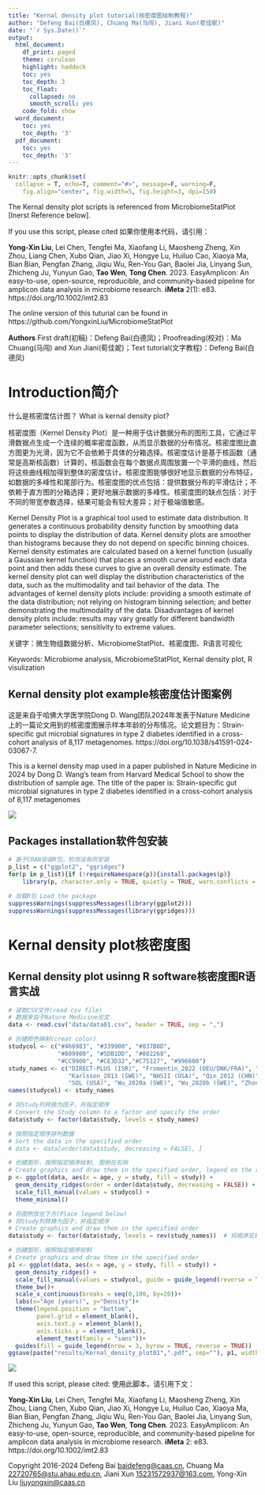 ---
title: "Kernal density plot tutorial(核密度图绘制教程)"
author: "Defeng Bai(白德凤), Chuang Ma(马闯), Jiani Xun(荀佳妮)"
date: "`r Sys.Date()`"
output:
  html_document:
    df_print: paged
    theme: cerulean
    highlight: haddock
    toc: yes
    toc_depth: 3
    toc_float:
      collapsed: no
      smooth_scroll: yes
    code_fold: show
  word_document:
    toc: yes
    toc_depth: '3'
  pdf_document:
    toc: yes
    toc_depth: '3'
---

```{r setup, include=FALSE}
knitr::opts_chunk$set(
  collapse = T, echo=T, comment="#>", message=F, warning=F,
	fig.align="center", fig.width=5, fig.height=3, dpi=150)
```



The Kernal density plot scripts is referenced from MicrobiomeStatPlot [Inerst Reference below].

If you use this script, please cited 如果你使用本代码，请引用：

**Yong-Xin Liu**, Lei Chen, Tengfei Ma, Xiaofang Li, Maosheng Zheng, Xin Zhou, Liang Chen, Xubo Qian, Jiao Xi, Hongye Lu, Huiluo Cao, Xiaoya Ma, Bian Bian, Pengfan Zhang, Jiqiu Wu, Ren-You Gan, Baolei Jia, Linyang Sun, Zhicheng Ju, Yunyun Gao, **Tao Wen**, **Tong Chen**. 2023. EasyAmplicon: An easy-to-use, open-source, reproducible, and community-based pipeline for amplicon data analysis in microbiome research. **iMeta** 2(1): e83. https://doi.org/10.1002/imt2.83

The online version of this tuturial can be found in https://github.com/YongxinLiu/MicrobiomeStatPlot


**Authors**
First draft(初稿)：Defeng Bai(白德凤)；Proofreading(校对)：Ma Chuang(马闯) and Xun Jiani(荀佳妮)；Text tutorial(文字教程)：Defeng Bai(白德凤)


# Introduction简介

什么是核密度估计图？
What is kernal density plot?

核密度图（Kernel Density Plot）是一种用于估计数据分布的图形工具，它通过平滑数据点生成一个连续的概率密度函数，从而显示数据的分布情况。核密度图比直方图更为光滑，因为它不会依赖于具体的分箱选择。核密度估计是基于核函数（通常是高斯核函数）计算的，核函数会在每个数据点周围放置一个平滑的曲线，然后将这些曲线相加得到整体的密度估计。核密度图能够很好地显示数据的分布特征，如数据的多峰性和尾部行为。核密度图的优点包括：提供数据分布的平滑估计；不依赖于直方图的分箱选择；更好地展示数据的多峰性。核密度图的缺点包括：对于不同的带宽参数选择，结果可能会有较大差异；对于极端值敏感。

Kernel Density Plot is a graphical tool used to estimate data distribution. It generates a continuous probability density function by smoothing data points to display the distribution of data. Kernel density plots are smoother than histograms because they do not depend on specific binning choices. Kernel density estimates are calculated based on a kernel function (usually a Gaussian kernel function) that places a smooth curve around each data point and then adds these curves to give an overall density estimate. The kernel density plot can well display the distribution characteristics of the data, such as the multimodality and tail behavior of the data. The advantages of kernel density plots include: providing a smooth estimate of the data distribution; not relying on histogram binning selection; and better demonstrating the multimodality of the data. Disadvantages of kernel density plots include: results may vary greatly for different bandwidth parameter selections; sensitivity to extreme values.


关键字：微生物组数据分析、MicrobiomeStatPlot、核密度图、R语言可视化

Keywords: Microbiome analysis, MicrobiomeStatPlot, Kernal density plot, R visulization


## Kernal density plot example核密度估计图案例

这是来自于哈佛大学医学院Dong D. Wang团队2024年发表于Nature Medicine上的一篇论文用到的核密度图展示样本年龄的分布情况。论文题目为：Strain-specific gut microbial signatures in type 2 diabetes identified in a cross-cohort analysis of 8,117 metagenomes. https://doi.org/10.1038/s41591-024-03067-7.

This is a kernel density map used in a paper published in Nature Medicine in 2024 by Dong D. Wang's team from Harvard Medical School to show the distribution of sample age. The title of the paper is: Strain-specific gut microbial signatures in type 2 diabetes identified in a cross-cohort analysis of 8,117 metagenomes

![](e1.kernal.density01.jpg)

## Packages installation软件包安装

```{r install, echo=TRUE}
# 基于CRAN安装R包，检测没有则安装
p_list = c("ggplot2", "ggridges")
for(p in p_list){if (!requireNamespace(p)){install.packages(p)}
    library(p, character.only = TRUE, quietly = TRUE, warn.conflicts = FALSE)}

# 加载R包 Load the package
suppressWarnings(suppressMessages(library(ggplot2)))
suppressWarnings(suppressMessages(library(ggridges)))
```


# Kernal density plot核密度图

## Kernal density plot usinng R software核密度图R语言实战

```{r kernal_density_plot, fig.show='asis', fig.width=4, fig.height=2.5}
# 读取CSV文件(read csv file)
# 数据来自于Nature Medicine论文
data <- read.csv("data/data01.csv", header = TRUE, sep = ",") 

# 创建颜色映射(creat color)
studycol <- c("#466983", "#339900", "#837B8D", 
              "#809900", "#5DB1DD", "#802268",
              "#CC9900", "#CE3D32","#C75127", "#996600")
study_names <- c("DIRECT-PLUS (ISR)", "Fromentin_2022 (DEU/DNK/FRA)", "HPFS (USA)", 
                 "Karlsson_2013 (SWE)", "NHSII (USA)", "Qin_2012 (CHN)",
                 "SOL (USA)", "Wu_2020a (SWE)", "Wu_2020b (SWE)", "Zhong_2019 (CHN)")
names(studycol) <- study_names

# 将Study列转换为因子，并指定顺序
# Convert the Study column to a factor and specify the order
data$study <- factor(data$study, levels = study_names)

# 按照指定顺序排列数据
# Sort the data in the specified order
# data <- data[order(data$study, decreasing = FALSE), ]

# 创建图形，按照指定顺序绘制, 图例在右侧
# Create graphics and draw them in the specified order, legend on the right
p <- ggplot(data, aes(x = age, y = study, fill = study)) +
  geom_density_ridges(order = order(data$study, decreasing = FALSE)) +
  scale_fill_manual(values = studycol) +
  theme_minimal()

# 将图例放在下方(Place legend below)
# 将Study列转换为因子，并指定顺序
# Create graphics and draw them in the specified order
data$study <- factor(data$study, levels = rev(study_names))  # 将顺序反转(Reverse the order)

# 创建图形，按照指定顺序绘制
# Create graphics and draw them in the specified order
p1 <- ggplot(data, aes(x = age, y = study, fill = study)) +
  geom_density_ridges() +
  scale_fill_manual(values = studycol, guide = guide_legend(reverse = TRUE)) +
  theme_bw()+
  scale_x_continuous(breaks = seq(0,100, by=20))+
  labs(x="Age (years)", y="Density")+
  theme(legend.position = "bottom",
        panel.grid = element_blank(),
        axis.text.y = element_blank(),
        axis.ticks.y = element_blank(),
        element_text(family = "sans"))+
  guides(fill = guide_legend(nrow = 3, byrow = TRUE, reverse = TRUE))  # 将图例分成三行显示
ggsave(paste("results/Kernal_density_plot01",".pdf", sep=""), p1, width=55 * 1.5, height=70 * 1.5, unit='mm')
```


![](e1.kernal.density02.jpg)


If used this script, please cited:
使用此脚本，请引用下文：

**Yong-Xin Liu**, Lei Chen, Tengfei Ma, Xiaofang Li, Maosheng Zheng, Xin Zhou, Liang Chen, Xubo Qian, Jiao Xi, Hongye Lu, Huiluo Cao, Xiaoya Ma, Bian Bian, Pengfan Zhang, Jiqiu Wu, Ren-You Gan, Baolei Jia, Linyang Sun, Zhicheng Ju, Yunyun Gao, **Tao Wen**, **Tong Chen**. 2023. EasyAmplicon: An easy-to-use, open-source, reproducible, and community-based pipeline for amplicon data analysis in microbiome research. **iMeta** 2: e83. https://doi.org/10.1002/imt2.83

Copyright 2016-2024 Defeng Bai <baidefeng@caas.cn>, Chuang Ma <22720765@stu.ahau.edu.cn>, Jiani Xun <15231572937@163.com>, Yong-Xin Liu <liuyongxin@caas.cn>


